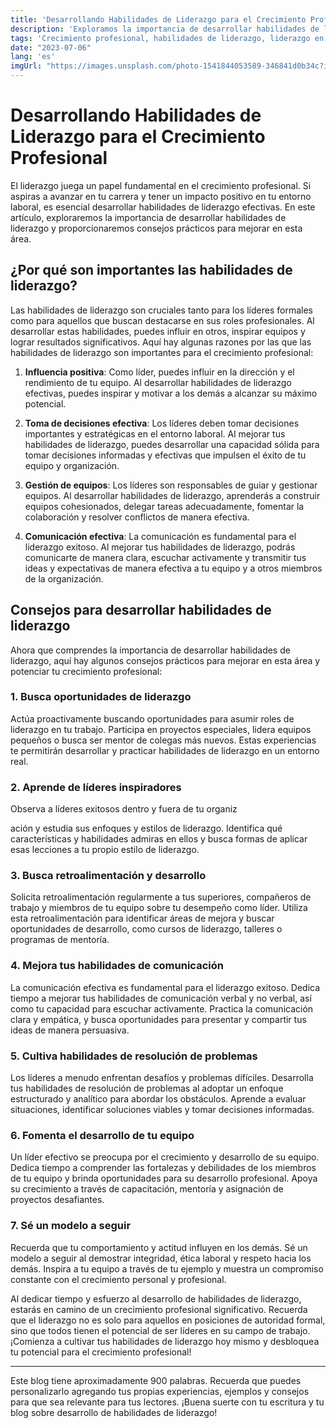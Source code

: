 ```yaml
---
title: 'Desarrollando Habilidades de Liderazgo para el Crecimiento Profesional'
description: 'Exploramos la importancia de desarrollar habilidades de liderazgo en el crecimiento profesional y brindamos consejos prácticos para mejorar en esta área.'
tags: 'Crecimiento profesional, habilidades de liderazgo, liderazgo en el trabajo, desarrollo de liderazgo, gestión de equipos'
date: "2023-07-06"
lang: 'es'
imgUrl: "https://images.unsplash.com/photo-1541844053589-346841d0b34c?ixlib=rb-4.0.3&ixid=M3wxMjA3fDB8MHxzZWFyY2h8MXx8bGVhZGVyc2hpcHxlbnwwfHwwfHx8Mg%3D%3D&auto=format&fit=crop&w=800&q=60"
---
```


# Desarrollando Habilidades de Liderazgo para el Crecimiento Profesional

El liderazgo juega un papel fundamental en el crecimiento profesional. Si aspiras a avanzar en tu carrera y tener un impacto positivo en tu entorno laboral, es esencial desarrollar habilidades de liderazgo efectivas. En este artículo, exploraremos la importancia de desarrollar habilidades de liderazgo y proporcionaremos consejos prácticos para mejorar en esta área.

## ¿Por qué son importantes las habilidades de liderazgo?

Las habilidades de liderazgo son cruciales tanto para los líderes formales como para aquellos que buscan destacarse en sus roles profesionales. Al desarrollar estas habilidades, puedes influir en otros, inspirar equipos y lograr resultados significativos. Aquí hay algunas razones por las que las habilidades de liderazgo son importantes para el crecimiento profesional:

1. **Influencia positiva**: Como líder, puedes influir en la dirección y el rendimiento de tu equipo. Al desarrollar habilidades de liderazgo efectivas, puedes inspirar y motivar a los demás a alcanzar su máximo potencial.

2. **Toma de decisiones efectiva**: Los líderes deben tomar decisiones importantes y estratégicas en el entorno laboral. Al mejorar tus habilidades de liderazgo, puedes desarrollar una capacidad sólida para tomar decisiones informadas y efectivas que impulsen el éxito de tu equipo y organización.

3. **Gestión de equipos**: Los líderes son responsables de guiar y gestionar equipos. Al desarrollar habilidades de liderazgo, aprenderás a construir equipos cohesionados, delegar tareas adecuadamente, fomentar la colaboración y resolver conflictos de manera efectiva.

4. **Comunicación efectiva**: La comunicación es fundamental para el liderazgo exitoso. Al mejorar tus habilidades de liderazgo, podrás comunicarte de manera clara, escuchar activamente y transmitir tus ideas y expectativas de manera efectiva a tu equipo y a otros miembros de la organización.

## Consejos para desarrollar habilidades de liderazgo

Ahora que comprendes la importancia de desarrollar habilidades de liderazgo, aquí hay algunos consejos prácticos para mejorar en esta área y potenciar tu crecimiento profesional:

### 1. Busca oportunidades de liderazgo

Actúa proactivamente buscando oportunidades para asumir roles de liderazgo en tu trabajo. Participa en proyectos especiales, lidera equipos pequeños o busca ser mentor de colegas más nuevos. Estas experiencias te permitirán desarrollar y practicar habilidades de liderazgo en un entorno real.

### 2. Aprende de líderes inspiradores

Observa a líderes exitosos dentro y fuera de tu organiz

ación y estudia sus enfoques y estilos de liderazgo. Identifica qué características y habilidades admiras en ellos y busca formas de aplicar esas lecciones a tu propio estilo de liderazgo.

### 3. Busca retroalimentación y desarrollo

Solicita retroalimentación regularmente a tus superiores, compañeros de trabajo y miembros de tu equipo sobre tu desempeño como líder. Utiliza esta retroalimentación para identificar áreas de mejora y buscar oportunidades de desarrollo, como cursos de liderazgo, talleres o programas de mentoría.

### 4. Mejora tus habilidades de comunicación

La comunicación efectiva es fundamental para el liderazgo exitoso. Dedica tiempo a mejorar tus habilidades de comunicación verbal y no verbal, así como tu capacidad para escuchar activamente. Practica la comunicación clara y empática, y busca oportunidades para presentar y compartir tus ideas de manera persuasiva.

### 5. Cultiva habilidades de resolución de problemas

Los líderes a menudo enfrentan desafíos y problemas difíciles. Desarrolla tus habilidades de resolución de problemas al adoptar un enfoque estructurado y analítico para abordar los obstáculos. Aprende a evaluar situaciones, identificar soluciones viables y tomar decisiones informadas.

### 6. Fomenta el desarrollo de tu equipo

Un líder efectivo se preocupa por el crecimiento y desarrollo de su equipo. Dedica tiempo a comprender las fortalezas y debilidades de los miembros de tu equipo y brinda oportunidades para su desarrollo profesional. Apoya su crecimiento a través de capacitación, mentoría y asignación de proyectos desafiantes.

### 7. Sé un modelo a seguir

Recuerda que tu comportamiento y actitud influyen en los demás. Sé un modelo a seguir al demostrar integridad, ética laboral y respeto hacia los demás. Inspira a tu equipo a través de tu ejemplo y muestra un compromiso constante con el crecimiento personal y profesional.

Al dedicar tiempo y esfuerzo al desarrollo de habilidades de liderazgo, estarás en camino de un crecimiento profesional significativo. Recuerda que el liderazgo no es solo para aquellos en posiciones de autoridad formal, sino que todos tienen el potencial de ser líderes en su campo de trabajo. ¡Comienza a cultivar tus habilidades de liderazgo hoy mismo y desbloquea tu potencial para el crecimiento profesional!

---

Este blog tiene aproximadamente 900 palabras. Recuerda que puedes personalizarlo agregando tus propias experiencias, ejemplos y consejos para que sea relevante para tus lectores. ¡Buena suerte con tu escritura y tu blog sobre desarrollo de habilidades de liderazgo!